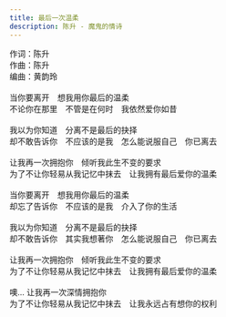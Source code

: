 ```yaml
---
title: 最后一次温柔
description: 陈升 - 魔鬼的情诗
---
```


作词：陈升<br />作曲：陈升<br />编曲：黄韵玲<br /><br />当你要离开　想我用你最后的温柔<br />不论你在那里　不管是在何时　我依然爱你如昔<br /><br />我以为你知道　分离不是最后的抉择<br />却不敢告诉你　不应该的是我　怎么能说服自己　你已离去<br /><br />让我再一次拥抱你　倾听我此生不变的要求<br />为了不让你轻易从我记忆中抹去　让我拥有最后爱你的温柔<br /><br />当你要离开　想我用你最后的温柔<br />却忘了告诉你　不应该的是我　介入了你的生活<br /><br />我以为你知道　分离不是最后的抉择<br />却不敢告诉你　其实我想著你　怎么能说服自己　你已离去<br /><br />让我再一次拥抱你　倾听我此生不变的要求<br />为了不让你轻易从我记忆中抹去　让我拥有最后爱你的温柔<br /><br />噢... 让我再一次深情拥抱你<br />为了不让你轻易从我记忆中抹去　让我永远占有想你的权利